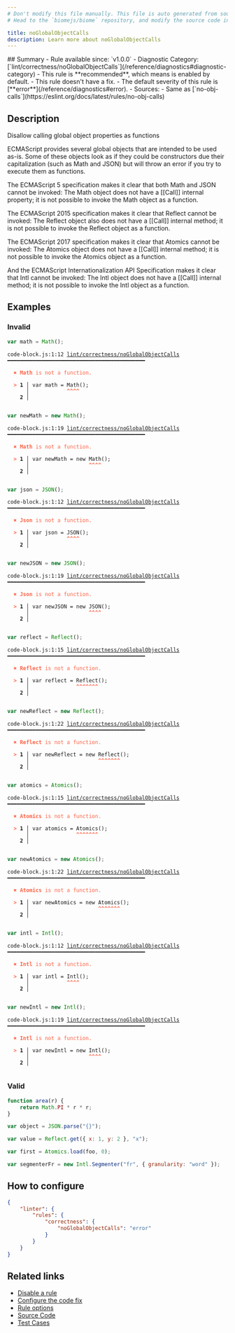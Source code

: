 ```yaml
---
# Don't modify this file manually. This file is auto generated from source, and you will lose your changes next time the website is built.
# Head to the `biomejs/biome` repository, and modify the source code in there.

title: noGlobalObjectCalls
description: Learn more about noGlobalObjectCalls
---
```


<Tabs>
<TabItem label="JavaScript (and super languages)" icon="seti:javascript">
## Summary
- Rule available since: `v1.0.0`
- Diagnostic Category: [`lint/correctness/noGlobalObjectCalls`](/reference/diagnostics#diagnostic-category)
- This rule is **recommended**, which means is enabled by default.
- This rule doesn't have a fix.
- The default severity of this rule is [**error**](/reference/diagnostics#error).
- Sources: 
  - Same as [`no-obj-calls`](https://eslint.org/docs/latest/rules/no-obj-calls)

## Description
Disallow calling global object properties as functions

ECMAScript provides several global objects that are intended to be used as-is.
Some of these objects look as if they could be constructors due their capitalization (such as Math and JSON) but will throw an error if you try to execute them as functions.

The ECMAScript 5 specification makes it clear that both Math and JSON cannot be invoked:
The Math object does not have a [[Call]] internal property; it is not possible to invoke the Math object as a function.

The ECMAScript 2015 specification makes it clear that Reflect cannot be invoked:
The Reflect object also does not have a [[Call]] internal method; it is not possible to invoke the Reflect object as a function.

The ECMAScript 2017 specification makes it clear that Atomics cannot be invoked:
The Atomics object does not have a [[Call]] internal method; it is not possible to invoke the Atomics object as a function.

And the ECMAScript Internationalization API Specification makes it clear that Intl cannot be invoked:
The Intl object does not have a [[Call]] internal method; it is not possible to invoke the Intl object as a function.

## Examples

### Invalid

```js
var math = Math();
```

<pre class="language-text"><code class="language-text">code-block.js:1:12 <a href="https://biomejs.dev/linter/rules/no-global-object-calls">lint/correctness/noGlobalObjectCalls</a> ━━━━━━━━━━━━━━━━━━━━━━━━━━━━━━━━━━━━━━━━━━━━<br /><br />  <strong><span style="color: Tomato;">✖</span></strong> <span style="color: Tomato;"><strong>Math</strong></span><span style="color: Tomato;"> is not a function.</span><br />  <br />  <strong><span style="color: Tomato;">&gt;</span></strong> <strong>1 │ </strong>var math = Math();<br />   <strong>   │ </strong>           <strong><span style="color: Tomato;">^</span></strong><strong><span style="color: Tomato;">^</span></strong><strong><span style="color: Tomato;">^</span></strong><strong><span style="color: Tomato;">^</span></strong><br />    <strong>2 │ </strong><br />  <br /></code></pre>

```js
var newMath = new Math();
```

<pre class="language-text"><code class="language-text">code-block.js:1:19 <a href="https://biomejs.dev/linter/rules/no-global-object-calls">lint/correctness/noGlobalObjectCalls</a> ━━━━━━━━━━━━━━━━━━━━━━━━━━━━━━━━━━━━━━━━━━━━<br /><br />  <strong><span style="color: Tomato;">✖</span></strong> <span style="color: Tomato;"><strong>Math</strong></span><span style="color: Tomato;"> is not a function.</span><br />  <br />  <strong><span style="color: Tomato;">&gt;</span></strong> <strong>1 │ </strong>var newMath = new Math();<br />   <strong>   │ </strong>                  <strong><span style="color: Tomato;">^</span></strong><strong><span style="color: Tomato;">^</span></strong><strong><span style="color: Tomato;">^</span></strong><strong><span style="color: Tomato;">^</span></strong><br />    <strong>2 │ </strong><br />  <br /></code></pre>

```js
var json = JSON();
```

<pre class="language-text"><code class="language-text">code-block.js:1:12 <a href="https://biomejs.dev/linter/rules/no-global-object-calls">lint/correctness/noGlobalObjectCalls</a> ━━━━━━━━━━━━━━━━━━━━━━━━━━━━━━━━━━━━━━━━━━━━<br /><br />  <strong><span style="color: Tomato;">✖</span></strong> <span style="color: Tomato;"><strong>Json</strong></span><span style="color: Tomato;"> is not a function.</span><br />  <br />  <strong><span style="color: Tomato;">&gt;</span></strong> <strong>1 │ </strong>var json = JSON();<br />   <strong>   │ </strong>           <strong><span style="color: Tomato;">^</span></strong><strong><span style="color: Tomato;">^</span></strong><strong><span style="color: Tomato;">^</span></strong><strong><span style="color: Tomato;">^</span></strong><br />    <strong>2 │ </strong><br />  <br /></code></pre>

```js
var newJSON = new JSON();
```

<pre class="language-text"><code class="language-text">code-block.js:1:19 <a href="https://biomejs.dev/linter/rules/no-global-object-calls">lint/correctness/noGlobalObjectCalls</a> ━━━━━━━━━━━━━━━━━━━━━━━━━━━━━━━━━━━━━━━━━━━━<br /><br />  <strong><span style="color: Tomato;">✖</span></strong> <span style="color: Tomato;"><strong>Json</strong></span><span style="color: Tomato;"> is not a function.</span><br />  <br />  <strong><span style="color: Tomato;">&gt;</span></strong> <strong>1 │ </strong>var newJSON = new JSON();<br />   <strong>   │ </strong>                  <strong><span style="color: Tomato;">^</span></strong><strong><span style="color: Tomato;">^</span></strong><strong><span style="color: Tomato;">^</span></strong><strong><span style="color: Tomato;">^</span></strong><br />    <strong>2 │ </strong><br />  <br /></code></pre>

```js
var reflect = Reflect();
```

<pre class="language-text"><code class="language-text">code-block.js:1:15 <a href="https://biomejs.dev/linter/rules/no-global-object-calls">lint/correctness/noGlobalObjectCalls</a> ━━━━━━━━━━━━━━━━━━━━━━━━━━━━━━━━━━━━━━━━━━━━<br /><br />  <strong><span style="color: Tomato;">✖</span></strong> <span style="color: Tomato;"><strong>Reflect</strong></span><span style="color: Tomato;"> is not a function.</span><br />  <br />  <strong><span style="color: Tomato;">&gt;</span></strong> <strong>1 │ </strong>var reflect = Reflect();<br />   <strong>   │ </strong>              <strong><span style="color: Tomato;">^</span></strong><strong><span style="color: Tomato;">^</span></strong><strong><span style="color: Tomato;">^</span></strong><strong><span style="color: Tomato;">^</span></strong><strong><span style="color: Tomato;">^</span></strong><strong><span style="color: Tomato;">^</span></strong><strong><span style="color: Tomato;">^</span></strong><br />    <strong>2 │ </strong><br />  <br /></code></pre>

```js
var newReflect = new Reflect();
```

<pre class="language-text"><code class="language-text">code-block.js:1:22 <a href="https://biomejs.dev/linter/rules/no-global-object-calls">lint/correctness/noGlobalObjectCalls</a> ━━━━━━━━━━━━━━━━━━━━━━━━━━━━━━━━━━━━━━━━━━━━<br /><br />  <strong><span style="color: Tomato;">✖</span></strong> <span style="color: Tomato;"><strong>Reflect</strong></span><span style="color: Tomato;"> is not a function.</span><br />  <br />  <strong><span style="color: Tomato;">&gt;</span></strong> <strong>1 │ </strong>var newReflect = new Reflect();<br />   <strong>   │ </strong>                     <strong><span style="color: Tomato;">^</span></strong><strong><span style="color: Tomato;">^</span></strong><strong><span style="color: Tomato;">^</span></strong><strong><span style="color: Tomato;">^</span></strong><strong><span style="color: Tomato;">^</span></strong><strong><span style="color: Tomato;">^</span></strong><strong><span style="color: Tomato;">^</span></strong><br />    <strong>2 │ </strong><br />  <br /></code></pre>

```js
var atomics = Atomics();
```

<pre class="language-text"><code class="language-text">code-block.js:1:15 <a href="https://biomejs.dev/linter/rules/no-global-object-calls">lint/correctness/noGlobalObjectCalls</a> ━━━━━━━━━━━━━━━━━━━━━━━━━━━━━━━━━━━━━━━━━━━━<br /><br />  <strong><span style="color: Tomato;">✖</span></strong> <span style="color: Tomato;"><strong>Atomics</strong></span><span style="color: Tomato;"> is not a function.</span><br />  <br />  <strong><span style="color: Tomato;">&gt;</span></strong> <strong>1 │ </strong>var atomics = Atomics();<br />   <strong>   │ </strong>              <strong><span style="color: Tomato;">^</span></strong><strong><span style="color: Tomato;">^</span></strong><strong><span style="color: Tomato;">^</span></strong><strong><span style="color: Tomato;">^</span></strong><strong><span style="color: Tomato;">^</span></strong><strong><span style="color: Tomato;">^</span></strong><strong><span style="color: Tomato;">^</span></strong><br />    <strong>2 │ </strong><br />  <br /></code></pre>

```js
var newAtomics = new Atomics();
```

<pre class="language-text"><code class="language-text">code-block.js:1:22 <a href="https://biomejs.dev/linter/rules/no-global-object-calls">lint/correctness/noGlobalObjectCalls</a> ━━━━━━━━━━━━━━━━━━━━━━━━━━━━━━━━━━━━━━━━━━━━<br /><br />  <strong><span style="color: Tomato;">✖</span></strong> <span style="color: Tomato;"><strong>Atomics</strong></span><span style="color: Tomato;"> is not a function.</span><br />  <br />  <strong><span style="color: Tomato;">&gt;</span></strong> <strong>1 │ </strong>var newAtomics = new Atomics();<br />   <strong>   │ </strong>                     <strong><span style="color: Tomato;">^</span></strong><strong><span style="color: Tomato;">^</span></strong><strong><span style="color: Tomato;">^</span></strong><strong><span style="color: Tomato;">^</span></strong><strong><span style="color: Tomato;">^</span></strong><strong><span style="color: Tomato;">^</span></strong><strong><span style="color: Tomato;">^</span></strong><br />    <strong>2 │ </strong><br />  <br /></code></pre>

```js
var intl = Intl();
```

<pre class="language-text"><code class="language-text">code-block.js:1:12 <a href="https://biomejs.dev/linter/rules/no-global-object-calls">lint/correctness/noGlobalObjectCalls</a> ━━━━━━━━━━━━━━━━━━━━━━━━━━━━━━━━━━━━━━━━━━━━<br /><br />  <strong><span style="color: Tomato;">✖</span></strong> <span style="color: Tomato;"><strong>Intl</strong></span><span style="color: Tomato;"> is not a function.</span><br />  <br />  <strong><span style="color: Tomato;">&gt;</span></strong> <strong>1 │ </strong>var intl = Intl();<br />   <strong>   │ </strong>           <strong><span style="color: Tomato;">^</span></strong><strong><span style="color: Tomato;">^</span></strong><strong><span style="color: Tomato;">^</span></strong><strong><span style="color: Tomato;">^</span></strong><br />    <strong>2 │ </strong><br />  <br /></code></pre>

```js
var newIntl = new Intl();
```

<pre class="language-text"><code class="language-text">code-block.js:1:19 <a href="https://biomejs.dev/linter/rules/no-global-object-calls">lint/correctness/noGlobalObjectCalls</a> ━━━━━━━━━━━━━━━━━━━━━━━━━━━━━━━━━━━━━━━━━━━━<br /><br />  <strong><span style="color: Tomato;">✖</span></strong> <span style="color: Tomato;"><strong>Intl</strong></span><span style="color: Tomato;"> is not a function.</span><br />  <br />  <strong><span style="color: Tomato;">&gt;</span></strong> <strong>1 │ </strong>var newIntl = new Intl();<br />   <strong>   │ </strong>                  <strong><span style="color: Tomato;">^</span></strong><strong><span style="color: Tomato;">^</span></strong><strong><span style="color: Tomato;">^</span></strong><strong><span style="color: Tomato;">^</span></strong><br />    <strong>2 │ </strong><br />  <br /></code></pre>

### Valid

```js
function area(r) {
    return Math.PI * r * r;
}

var object = JSON.parse("{}");

var value = Reflect.get({ x: 1, y: 2 }, "x");

var first = Atomics.load(foo, 0);

var segmenterFr = new Intl.Segmenter("fr", { granularity: "word" });
```

## How to configure
```json title="biome.json"
{
	"linter": {
		"rules": {
			"correctness": {
				"noGlobalObjectCalls": "error"
			}
		}
	}
}

```
## Related links

- [Disable a rule](/linter/#disable-a-rule)
- [Configure the code fix](/linter#configure-the-code-fix)
- [Rule options](/linter/#rule-options)
- [Source Code](https://github.com/biomejs/biome/blob/main/crates/biome_js_analyze/src/lint/correctness/no_global_object_calls.rs)
- [Test Cases](https://github.com/biomejs/biome/blob/main/crates/biome_js_analyze/tests/specs/correctness/noGlobalObjectCalls)

</TabItem>
</Tabs>

